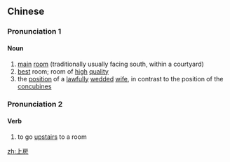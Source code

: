 ==Chinese==
{{zh-forms}}

===Pronunciation 1===
{{zh-pron
|m=shàngfáng
|c=soeng6 fong4-2
|mn=xm:siōng-pâng
|cat=n
}}

====Noun====
{{zh-noun}}

# [[main]] [[room]] (traditionally usually facing south, within a courtyard)
# [[best]] room; room of [[high]] [[quality]]
# the [[position]] of a [[lawfully]] [[wedded]] [[wife]], in contrast to the position of the [[concubine]]s

===Pronunciation 2===
{{zh-pron
|c=soeng5 fong4-2
|cat=v
}}

====Verb====
{{zh-verb}}

# {{lb|zh|Cantonese}} to go [[upstairs]] to a room

[[zh:上房]]